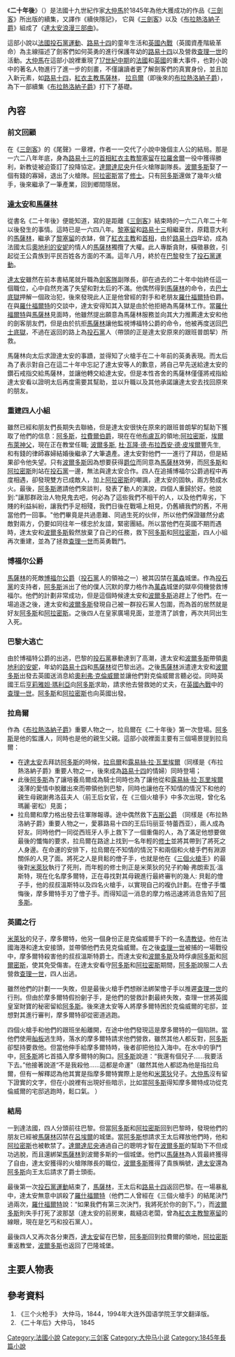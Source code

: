 {{NoteTA
|1=zh-hans:达达尼昂; zh-hant:達太安;
|2=zh-hans:三个火枪手; zh-hant:三劍客;
|3=zh-hans:火枪队; zh-hant:劍客隊;
|4=zh-hans:火枪手; zh-hant:劍客;
}}
{{infobox Book | 
| name         = 二十年後
| title_orig   = Vingt ans après
| image        =  [[File:Leloir_Musketeers2.jpg|250px]]
| author       = [[大仲馬|大仲馬]]
| cover_artist = [[Maurice_Leloir|Maurice Leloir]]
| country      = [[法國|法國]]
| language     =  [[法語|法語]]
| genre        = [[历史小说|历史小说]], [[浪漫主义小说|浪漫主义小说]]
| publisher    = 
| release_date = 法國 1845年
}}
《'''二十年後'''》（{{lang-fr|''Vingt ans après''}}）是法國十九世紀作家[[大仲馬|大仲馬]]於1845年為他大獲成功的作品《[[三劍客|三劍客]]》所出版的續集，又譯作《續俠隱記》， 它與《[[三劍客|三劍客]]》以及《[[布拉熱洛納子爵|布拉熱洛納子爵]]》組成了《[[達太安浪漫三部曲|達太安浪漫三部曲]]》。

這部小說以[[法國|法國]][[投石黨運動|投石黨運動]]、[[路易十四|路易十四]]的童年生活和[[英國內戰|英國內戰]]（英國資產階級革命）為主線描述了劍客們如何英勇的進行保護年幼的[[路易十四|路易十四]]以及營救[[查理一世|查理一世]]的活動。[[大仲馬|大仲馬]]在這部小說裡重現了[[17世紀中期|17世紀中期]]的[[法國|法國]]和[[英國|英國]]的重大事件，也對小說中的著名人物進行了進一步的刻畫，不僅讓讀者更了解劍客們的真實身份，並且加入新元素，如[[路易十四|路易十四]]，[[紅衣主教|紅衣主教]][[馬薩林|馬薩林]]， [[二十年后#拉烏爾|拉烏爾]]（即後來的[[布拉熱洛納子爵|布拉熱洛納子爵]]），為下一部續集《[[布拉熱洛納子爵|布拉熱洛納子爵]]》打下了基礎。

== 內容 ==
=== 前文回顧 ===
在《[[三劍客|三劍客]]》的《尾聲》一章裡，作者一一交代了小說中幾個主人公的結局。那是一六二八年年底，身為[[路易十三|路易十三]]的[[首相|首相]][[紅衣主教|紅衣主教]][[黎塞留|黎塞留]]在[[拉羅舍爾|拉羅舍爾]]一役中獲得勝利，新教徒被迫簽訂了投降協定。[[達爾達尼央|達爾達尼央]]升任火槍隊副隊長。[[波爾多斯|波爾多斯]]娶了一個有錢的寡婦，退出了火槍隊。[[阿拉密斯|阿拉密斯]]當了[[修士|修士]]。只有[[阿多斯|阿多斯]]還做了幾年火槍手，後來繼承了一筆產業，回到鄉間隱居。

=== [[達太安|達太安]]和[[馬薩林|馬薩林]] ===
從書名《二十年後》便能知道，寫的是距離《[[三劍客|三劍客]]》結束時的一六二八年二十年以後發生的事情。這時已是一六四八年。[[黎塞留|黎塞留]]和[[路易十三|路易十三]]相繼棄世，原籍意大利的[[馬薩林|馬薩林]]，繼承了[[黎塞留|黎塞留]]的衣缽，做了[[紅衣主教|紅衣主教]]和[[首相|首相]]，由於[[路易十四|路易十四]]年幼，成為法國太后[[奧地利的安妮|奧地利的安妮]]的情人的[[馬薩林|馬薩林]]獨攬了大權。此人專斷貪財，橫徵暴斂，引起從王公貴族到平民百姓各方面的不滿。這年八月，終於在[[巴黎|巴黎]]發生了[[投石黨運動|投石黨運動]]。

[[達太安|達太安]]雖然在前本書結尾就升職為[[劍客隊|劍客隊]]副隊長，卻在過去的二十年中始終任這一個職位，心中自然充滿了失望和對太后的不滿。他偶然得到[[馬薩林|馬薩林]]的命令，去[[巴士底獄|巴士底獄]]押解一個政治犯，後來發現此人正是他曾經的對手和老朋友[[羅什福爾特|羅什福爾特]]伯爵。在與[[羅什福爾特|羅什福爾特]]的交談中，達太安得知其入獄是由於他拒絕為馬薩林工作。當[[羅什福爾特|羅什福爾特]]與[[馬薩林|馬薩林]]見面時，他雖然提出願意為馬薩林服務並向其大力推薦達太安和他的劍客朋友們，但是由於抗拒[[馬薩林|馬薩林]]讓他監視博福特公爵的命令，他被再度送回[[巴士底獄|巴士底獄]]，不過在返回的路上為[[投石黨|投石黨]]人（帶頭的正是達太安原來的跟班普朗挈）所救。

馬薩林向太后求證達太安的事蹟，並得知了火槍手在二十年前的英勇表現。而太后為了表示對自己在這二十年中忘記了達太安等人的歉意，將自己早先送給達太安的鑽石戒指交給馬薩林，並讓他轉交給達太安。但是本性吝舍的馬薩林僅僅將戒指給達太安看以證明太后再度需要其幫助，並以升職以及其他承諾讓達太安去找回原來的朋友。

=== 重建四人小組 ===
雖然已經和朋友們長期失去聯絡，但是達太安很快在原來的跟班普朗挈的幫助下獲取了他們的信息：[[阿多斯|阿多斯]]，[[拉費爾伯爵|拉費爾伯爵]]，現在在他[[布盧瓦|布盧瓦]]的領地;[[阿拉密斯|阿拉密斯]]，[[埃爾布萊神父|埃爾布萊神父]]，現在正在教堂任職; [[波爾多斯|波爾多斯]], [[杜·瓦隆·德·布拉西安·德·皮埃爾豐|杜·瓦隆·德·布拉西安·德·皮埃爾豐]]先生, 和有錢的律師寡婦結婚後繼承了大筆遺產。達太安對他們一一進行了拜訪，但是結果卻令他失望。只有[[波爾多斯|波爾多斯]]因為想要获得[[爵位|爵位]]而同意為[[馬薩林|馬薩林]]效勞，而[[阿多斯|阿多斯]]和[[阿拉密斯|阿拉密斯]]則站在[[投石黨|投石黨]]一邊，無法與達太安合作。四人在追捕博福尔公爵過程中再度相遇，卻發現雙方已成敵人，加上[[阿拉密斯|阿拉密斯]]的嘲諷，達太安的固執，兩方勢成水火。最後，[[阿多斯|阿多斯]]邀請他們來談判，發表了動人的演說，四個人重歸於好。他說到:"讓那群政治人物見鬼去吧，何必為了這些我們不相干的人，以及他們卑劣，下賤的利益糾紛，讓我們手足相殘，我們日後在戰場上相見，仍舊續我們的舊，不用當他們一回事。"他們畢竟是共過患難、同過生死的伙伴，所以他們保證雖然分處敵對兩方，仍要如同往年一樣忠於友誼，緊密團結。所以當他們在英國不期而遇時，達太安和[[波爾多斯|波爾多斯]]毅然放棄了自己的任務，救下[[阿多斯|阿多斯]]和[[阿拉密斯|阿拉密斯]]，四人小組再次重建，並為了拯救[[查理一世|查理一世]]而英勇戰鬥。

=== 博福尔公爵 ===
[[馬薩林|馬薩林]]的死敵[[弗朗索瓦·德·旺多姆_(博福尔公爵)|博福尔公爵]]（[[投石黨|投石黨]]人的領袖之一）被其囚禁在[[萬森|萬森]]城堡。作為[[投石黨|投石黨]]的支持者，[[阿多斯|阿多斯]]派出了他的僕人沉默的摩力格作為[[萬森|萬森]]城堡的獄卒伺機營救博福尔。他們的計劃非常成功，但是這個時候達太安和[[波爾多斯|波爾多斯]]追趕上了他們。在一場追逐之後，達太安和[[波爾多斯|波爾多斯]]發現自己被一群投石黨人包圍，而為首的居然就是好友[[阿多斯|阿多斯]]和[[阿拉密斯|阿拉密斯]]。之後四人在皇家廣場見面，並澄清了誤會，再次共同出生入死。

=== 巴黎大逃亡 ===
由於博福特公爵的出逃，巴黎的[[投石黨|投石黨]]暴動達到了高潮，達太安和[[波爾多斯|波爾多斯]]帶領[[奧地利的安妮|奧地利的安妮]]，年幼的[[路易十四|路易十四]]和[[馬薩林|馬薩林]]從巴黎出逃。之後[[馬薩林|馬薩林]]派遣達太安和[[波爾多斯|波爾多斯]]出發去英國送消息給[[奧利弗·克倫威爾|奧利弗·克倫威爾]]並讓他們對克倫威爾言聽必從。同時英國王后[[亨莉雅妲·瑪利亞|亨莉雅妲·瑪利亞]]向[[阿多斯|阿多斯]]求助，請求他去營救她的丈夫，在[[英國內戰|英國內戰]]中的[[查理一世|查理一世]]。[[阿多斯|阿多斯]]和[[阿拉密斯|阿拉密斯]]也向英國出發。

=== 拉烏爾 ===
作為《[[布拉熱洛納子爵|布拉熱洛納子爵]]》重要人物之一，拉烏爾在《二十年後》第一次登場。[[阿多斯|阿多斯]]是他的監護人，同時也是他的親生父親。這部小說裡面主要有三個場景提到拉烏爾：
* 在[[達太安|達太安]]去拜訪[[阿多斯|阿多斯]]的時候，[[拉烏爾|拉烏爾]]和[[露易絲·拉·瓦里埃爾|露易絲·拉·瓦里埃爾]]（同樣是《布拉熱洛納子爵》重要人物之一，後來成為[[路易十四|路易十四]]的情婦）同時登場；
* 此後[[阿多斯|阿多斯]]為了讓培養烏爾成為騎士同時也為了讓他從和[[露易絲·拉·瓦里埃爾|露易絲·拉·瓦里埃爾]]淺薄的愛情中脫離出來而帶領他到巴黎，同時也讓他在不知情的情況下和他的親生母親謝弗洛茲夫人（前王后女官，在《三個火槍手》中多次出現，曾化名瑪麗·密松）見面；
* 拉烏爾和摩力格出發去往軍隊報導。途中偶然救下[[吉斯公爵|吉斯公爵]] （同樣是《布拉熱洛納子爵》重要人物之一，愛慕路易十四的王后玛丽亚·特蕾西亚），兩人成為好友。同時他們一同從西班牙人手上救下了一個重傷的人，為了滿足他想要做最後的懺悔的要求，拉烏爾在路途上找到一名年輕的[[修士|修士]]並將其帶到了將死之人身邊。在命運的安排下，拉烏爾在不知情的情況下和兩個和火槍手們有淵源關係的人見了面。將死之人是貝鬆的儈子手，也就是他在《[[三個火槍手|三個火槍手]]》的最後對[[米萊狄|米萊狄]]執行了死刑，而年輕的修士則正是米萊狄的兒子約翰·弗朗索瓦·溫斯特，現在化名摩多爾特，正在尋找對其母親進行最終審判的幾人: 貝鬆的儈子手，他的叔叔溫斯特以及四名火槍手，以實現自己的複仇計劃。在儈子手懺悔後，摩多爾特手刃了儈子手。而得知這一消息的摩力格迅速將消息告知了[[阿多斯|阿多斯]]。

=== 英國之行 ===
[[米萊狄|米萊狄]]的兒子，摩多爾特，他另一個身份正是克倫威爾手下的一名[[清教徒|清教徒]]。他在法國海港和達太安接頭，並帶領他們去見克倫威爾。在之後[[查理一世|查理一世]]被捕的一場戰役中，摩多爾特殺害他的叔叔溫斯特爵士。而達太安和[[波爾多斯|波爾多斯]]及時俘虜[[阿多斯|阿多斯]]和[[阿爾密斯|阿爾密斯]]，使其免受傷害。在達太安看守[[阿多斯|阿多斯]]和[[阿拉密斯|阿拉密斯]]期間，[[阿多斯|阿多斯]]說服二人去營救[[查理一世|查理一世]]，四人出逃。

雖然他們的計劃一一失敗，但是最後火槍手們想辦法綁架儈子手以推遲[[查理一世|查理一世]]的行刑。但由於摩多爾特假扮劊子手，是他們的營救計劃最終失敗，查理一世將英國皇室財寶的秘密留給[[阿多斯|阿多斯]]。後來達太安等人將摩多爾特困於克倫威爾的宅邸，並想對其進行審判，摩多爾特卻從密道逃跑。

四個火槍手和他們的跟班坐船離開，在途中他們發現這是摩多爾特的一個陷阱。當他們使用[[舢板|舢板]]逃生時，落水的摩多爾特請求他們營救，雖然其他人都反對，[[阿多斯|阿多斯]]卻堅持要救他。但當他伸手給摩多爾特時，後者卻把他拉入海中。在水中的爭鬥中，[[阿多斯|阿多斯]]將匕首插入摩多爾特的胸口。[[阿多斯|阿多斯]]說道：“我還有個兒子……我要活下去。”他接著說道“不是我殺他……這都是命運”（雖然其他人都認為他是指拉烏爾，但有一解釋認為他其實是指摩多爾特實際上是他和[[米萊狄|米萊狄]]兒子。[[大仲馬|大仲馬]]沒有留下證實的文字，但在小說裡有出現好些暗示，比如當[[阿多斯|阿多斯]]得知摩多爾特成功從克倫威爾的宅邸逃跑時，鬆口氣。 ）

=== 結局 ===
一到達法國，四人分頭前往巴黎。但當[[阿多斯|阿多斯]]和[[阿拉密斯|阿拉密斯]]回到巴黎時，發現他們的朋友已經被[[馬薩林|馬薩林]]囚禁在[[呂埃爾|呂埃爾]]的城堡。當[[阿多斯|阿多斯]]想請求王太后釋放他們時，他和[[阿拉密斯|阿拉密斯]]也被軟禁了。[[達爾達尼央|達爾達尼央]]通過自己的聰明才智在[[波爾多斯|波爾多斯]]的幫助下不但成功逃脫，而且還綁架[[馬薩林|馬薩林]]到波爾多斯的一個城堡。他們以[[馬薩林|馬薩林]]為人質最終獲得了自由，達太安獲得的火槍隊隊長的職位，[[波爾多斯|波爾多斯]]獲得了貴族稱號，[[達太安|達太安]]還為[[阿多斯|阿多斯]]向王太后請求了爵士頭銜。

最後第一次[[投石黨運動|投石黨運動]]結束了，[[馬薩林|馬薩林]]，王太后和[[路易十四|路易十四]]返回巴黎。在一場暴亂中，達太安無意中誤殺了[[羅什福爾特|羅什福爾特]]（他們二人曾經在《三個火槍手》的結尾決鬥過兩次，[[羅什福爾特|羅什福爾特]]說：“如果我們有第三次決鬥，我將死於你的劍下。”），而[[波爾多斯|波爾多斯]]則失手打死了波那瑟（達太安的前房東，裁縫店老闆，曾為[[紅衣主教|紅衣主教]][[黎塞留|黎塞留]]的線眼，現在是乞丐和投石黨人）。

最後四人又再次各分東西，[[達太安|達太安]]留在巴黎，[[阿多斯|阿多斯]]回到拉費爾的領地，[[阿拉密斯|阿拉密斯]]重返教堂，[[波爾多斯|波爾多斯]]也返回了巴隆城堡。

== 主要人物表 ==

== 參考資料 ==
{{wikisource|续侠隐记}}
# 《三个火枪手》 大仲马，1844，1994年大连外国语学院王学文翻译版。
# 《二十年后》大仲马， 1845
<references />
{{三劍客}}
{{Authority control}}
[[Category:法國小說|Category:法國小說]]
[[Category:三剑客|Category:三剑客]]
[[Category:大仲马小说|Category:大仲马小说]]
[[Category:1845年長篇小說|Category:1845年長篇小說]]